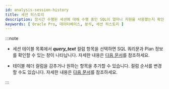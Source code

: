 ```yaml
---
id: analysis-session-history
title: 세션 히스토리
description: 장시간 수행된 세션에 대해 수행 중인 SQL이 얼마나 자원을 사용했는지 확인하고 원인을 분석할 수 있습니다.
keywords: [ Oracle Pro, 데이터베이스, 분석, 세션 히스토리 ]
---
```



<SessionHistory/>

:::note

* 세션 테이블 목록에서 ***query_text*** 컬럼 항목을 선택하면 SQL 쿼리문과 Plan 정보를 확인할 수 있는 <Cmdname sid="TTL06224" className="uitext" /> 창이 나타납니다. 자세한 내용은 [다음 문서](usage-ui#query-details)를 참조하세요.

* 테이블 헤더 컬럼을 감추거나 원하는 항목을 추가할 수 있습니다. 컬럼 순서를 변경할 수도 있습니다. 자세한 내용은 [다음 문서](usage-ui#change-column)를 참조하세요.

:::